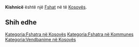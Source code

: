 {{Fshat në Kosovës
 | Emri                = Kishnicë
| sqi_N_name = Kishnicë
| sqi_N_FULL_NAME_RO = Kishnicë
| sqi_N_FULL_NAME_ND_RO = Kishnice
| sqi_N_SORT_NAME_RG = KISHNICE
| sqi_N_FULL_NAME_RG = Kishnicë
| sqi_N_FULL_NAME_ND_RG = Kishnice
| srp_N_name = Kišnica
| srp_N_FULL_NAME_RO = Kišnica
| srp_N_FULL_NAME_ND_RO = Kisnica
| srp_N_SORT_NAME_RG = KISNICA
| srp_N_FULL_NAME_RG = Kišnica
| srp_N_FULL_NAME_ND_RG = Kisnica
| srp_NS_name = Кишница
| srp_NS_FULL_NAME_RO = Кишница
| srp_NS_FULL_NAME_ND_RO = Кишница
| srp_NS_SORT_NAME_RG = КИШНИЦА
| srp_NS_FULL_NAME_RG = Кишница
| srp_NS_FULL_NAME_ND_RG = Кишница
| srp_V_name = Kižnica
| srp_V_FULL_NAME_RO = Kižnica
| srp_V_FULL_NAME_ND_RO = Kiznica
| srp_V_SORT_NAME_RG = KIZNICA
| srp_V_FULL_NAME_RG = Kižnica
| srp_V_FULL_NAME_ND_RG = Kiznica

 | Emri (Rasa dhanore) = 
 | Figura              = 
 | Shteti              = Kosovo
 | Komuna              = 
 | Kodi postar         = 
 | Sipërfaqja          = 

 | Popullsia           = 

 | Regj. i popullsisë  = 
 | Dend. e popullsisë  = 
 | Faqja zyrtare       = 
 <!--- Koordinatat ----> 
 | Gjerësia            = 42.600833
 | Gjatësia            = 21.218889
 | Lartësia            = 
}}
'''Kishnicë''' është një [[Fshat]] në [[]] të [[Kosovës]].

<!-- == Gjeografia == -->
<!-- == Historia == -->
<!-- == Demografia == -->
== Shih edhe ==
{{Komuna }}
{{Kosovo-Administrata-Cung}}

[[Kategoria:Fshatra në Kosovës]]
[[Kategoria:Fshatra në Kommunes ]]
[[Kategoria:Vendbanime në Kosovës]]